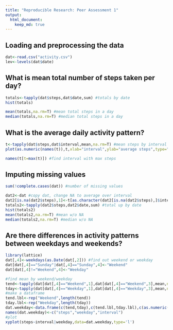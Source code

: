 ```yaml
---
title: "Reproducible Research: Peer Assessment 1"
output: 
  html_document:
    keep_md: true
---
```


## Loading and preprocessing the data

```r
dat<-read.csv("activity.csv")
lev<-levels(dat$date)
```

## What is mean total number of steps taken per day?

```r
totals<-tapply(dat$steps,dat$date,sum) #totals by date
hist(totals)

mean(totals,na.rm=T) #mean total steps in a day
median(totals,na.rm=T) #median total steps in a day
```

## What is the average daily activity pattern?

```r
t<-tapply(dat$steps,dat$interval,mean,na.rm=T) #mean steps by interval
plot(as.numeric(names(t)),t,xlab="interval",ylab="average steps",type="l")

names(t[t=max(t)]) #find interval with max steps
```

## Imputing missing values

```r
sum(!complete.cases(dat)) #number of missing values

dat2<-dat #copy dat, change NA to average over interval
dat2[is.na(dat2$steps),1]<-t[as.character(dat2[is.na(dat2$steps),]$interval)] 
totals2<-tapply(dat2$steps,dat2$date,sum) #total up by date
hist(totals2) 
mean(totals2,na.rm=T) #mean w/o NA
median(totals2,na.rm=T) #median w/o NA
```

## Are there differences in activity patterns between weekdays and weekends?

```r
library(lattice)
dat[,4]<-weekdays(as.Date(dat[,2])) #find out weekend or weekday
dat[dat[,4]=="Sunday"|dat[,4]=="Sunday",4]<-"Weekend"
dat[dat[,4]!="Weekend",4]<-"Weekday"

#find mean by weekend/weekday
tend<-tapply(dat[dat[,4]=="Weekend",1],dat[dat[,4]=="Weekend",3],mean,na.rm=T)
tday<-tapply(dat[dat[,4]=="Weekday",1],dat[dat[,4]=="Weekday",3],mean,na.rm=T)
#make a dataframe
tend.lbl<-rep("Weekend",length(tend))
tday.lbl<-rep("Weekday",length(tday))
dat.weekday<-data.frame(c(tend,tday),c(tend.lbl,tday.lbl),c(as.numeric(names(tend)),as.numeric(names(tday))))
names(dat.weekday)<-c("steps","weekday","interval")
#plot
xyplot(steps~interval|weekday,data=dat.weekday,type='l')
```
